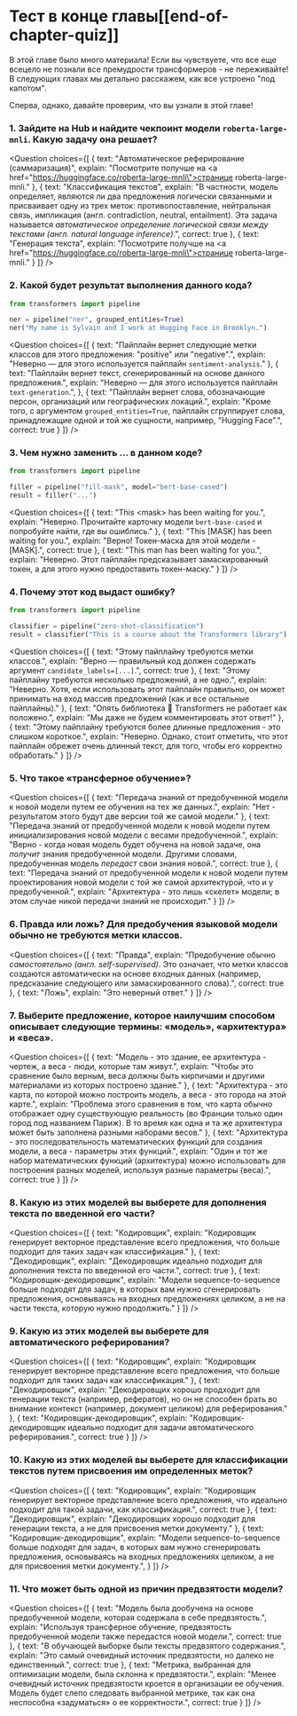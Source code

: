 <!-- DISABLE-FRONTMATTER-SECTIONS -->

# Тест в конце главы[[end-of-chapter-quiz]]

<CourseFloatingBanner
    chapter={1}
    classNames="absolute z-10 right-0 top-0"
/>

В этой главе было много материала! Если вы чувствуете, что все еще всецело не познали все премудрости трансформеров - не переживайте! В следующих главах мы детально расскажем, как все устроено "под капотом".

Сперва, однако, давайте проверим, что вы узнали в этой главе!


### 1. Зайдите на Hub и найдите чекпоинт модели `roberta-large-mnli`. Какую задачу она решает?


<Question
	choices={[
		{
			text: "Автоматическое реферирование (саммаризация)",
			explain: "Посмотрите получше на <a href=\"https://huggingface.co/roberta-large-mnli\">странице roberta-large-mnli</a>."
		},
		{
			text: "Классификация текстов",
			explain: "В частности, модель определяет, являются ли два предложения логически связанными и присваивает одну из трех меток: противопоставление, нейтральная связь, импликация (англ. contradiction, neutral, entailment). Эта задача называется <em>автоматическое определение логической связи между текстами (англ. natural language inference)</em>.",
			correct: true
		},
		{
			text: "Генерация текста",
			explain: "Посмотрите получше на <a href=\"https://huggingface.co/roberta-large-mnli\">странице roberta-large-mnli</a>."
		}
	]}
/>

### 2. Какой будет результат выполнения данного кода?

```py
from transformers import pipeline

ner = pipeline("ner", grouped_entities=True)
ner("My name is Sylvain and I work at Hugging Face in Brooklyn.")
```

<Question
	choices={[
		{
			text: "Пайплайн вернет следующие метки классов для этого предложения: \"positive\" или \"negative\".",
			explain: "Неверно — для этого используется пайплайн <code>sentiment-analysis</code>."
		},
		{
			text: "Пайплайн вернет текст, сгенерированный на основе данного предложения.",
			explain: "Неверно — для этого используется пайплайн <code>text-generation</code>.",
		},
		{
			text: "Пайплайн вернет слова, обозначающие персон, организаций или географических локаций.",
			explain: "Кроме того, с аргументом <code>grouped_entities=True</code>, пайплайн сгруппирует слова, принадлежащие одной и той же сущности, например, \"Hugging Face\".",
			correct: true
		}
	]}
/>

### 3. Чем нужно заменить ... в данном коде?

```py
from transformers import pipeline

filler = pipeline("fill-mask", model="bert-base-cased")
result = filler("...")
```

<Question
	choices={[
		{
			text: "This &#60;mask> has been waiting for you.",
			explain: "Неверно. Прочитайте карточку модели <code>bert-base-cased</code> и попробуйте найти, где вы ошиблись."
		},
		{
			text: "This [MASK] has been waiting for you.",
			explain: "Верно! Токен-маска для этой модели - [MASK].",
			correct: true
		},
		{
			text: "This man has been waiting for you.",
			explain: "Неверно. Этот пайплайн предсказывает замаскированный токен, а для этого нужно предоставить токен-маску."
		}
	]}
/>

### 4. Почему этот код выдаст ошибку?

```py
from transformers import pipeline

classifier = pipeline("zero-shot-classification")
result = classifier("This is a course about the Transformers library")
```

<Question
	choices={[
		{
			text: "Этому пайплайну требуются метки классов.",
			explain: "Верно — правильный код должен содержать аргумент <code>candidate_labels=[...]</code>.",
			correct: true
		},
		{
			text: "Этому пайплайну требуются несколько предложений, а не одно.",
			explain: "Неверно. Хотя, если использовать этот пайплайн правильно, он может принимать на вход массив предложений (как и все остальные пайплайны)."
		},
		{
			text: "Опять библиотека 🤗 Transformers не работает как положено.",
			explain: "Мы даже не будем комментировать этот ответ!"
		},
		{
			text: "Этому пайплайну требуются более длинные предложения - это слишком короткое.",
			explain: "Неверно. Однако, стоит отметить, что этот пайплайн обрежет очень длинный текст, для того, чтобы его корректно обработать."
		}
	]}
/>

### 5. Что такое «трансферное обучение»?

<Question
	choices={[
		{
			text: "Передача знаний от предобученной модели к новой модели путем ее обучения на тех же данных.",
			explain: "Нет - результатом этого будут две версии той же самой модели."
		},
		{
			text: "Передача знаний от предобученной модели к новой модели путем инициализирования новой модели с весами предобученной.",
			explain: "Верно - когда новая модель будет обучена на новой задаче, она <em>получит</em> знания предобученной модели. Другими словами, предобученная модель <em>передаст</em> свои знания новой.",
			correct: true
		},
		{
			text: "Передача знаний от предобученной модели к новой модели путем проектирования новой модели с той же самой архитектурой, что и у предобученной.",
			explain: "Архитектура - это лишь «скелет» модели; в этом случае никой передачи знаний не происходит."
		}
	]}
/>

### 6. Правда или ложь? Для предобучения языковой модели обычно не требуются метки классов.

<Question
	choices={[
		{
			text: "Правда",
			explain: "Предобучение обычно <em>самостоятельно (англ. self-supervised)</em>. Это означает, что метки классов создаются автоматически на основе входных данных (например, предсказание следующего или замаскированного слова).",
			correct: true
		},
		{
			text: "Ложь",
			explain: "Это неверный ответ."
		}
	]}
/>

### 7. Выберите предложение, которое наилучшим способом описывает следующие термины: «модель», «архитектура» и «веса».

<Question
	choices={[
		{
			text: "Модель - это здание, ее архитектура - чертеж, а веса - люди, которые там живут.",
			explain: "Чтобы это сравнение было верным, веса должны быть кирпичами и другими материалами из которых построено здание."
		},
		{
			text: "Архитектура - это карта, по которой можно построить модель, а веса - это города на этой карте.",
			explain: "Проблема этого сравнения в том, что карта обычно отображает одну существующую реальность (во Франции только один город под названием Париж). В то время как одна и та же архитектура может быть заполнена разными наборами весов."
		},
		{
			text: "Архитектура - это последовательность математических функций для создания модели, а веса - параметры этих функций.",
			explain: "Один и тот же набор математических функций (архитектура) можно использовать для построения разных моделей, используя разные параметры (веса).",
			correct: true
		}
	]}
/>


### 8. Какую из этих моделей вы выберете для дополнения текста по введенной его части?

<Question
	choices={[
		{
			text: "Кодировщик",
			explain: "Кодировщик генерирует векторное представление всего предложения, что больше подходит для таких задач как классификация."
		},
		{
			text: "Декодировщик",
			explain: "Декодировщик идеально подходит для дополнения текста по введенной его части.",
			correct: true
		},
		{
			text: "Кодировщик-декодировщик",
			explain: "Модели sequence-to-sequence больше подходят для задач, в которых вам нужно сгенерировать предложения, основываясь на входных предложениях целиком, а не на части текста, которую нужно продолжить."
		}
	]}
/>

### 9. Какую из этих моделей вы выберете для автоматического реферирования?

<Question
	choices={[
		{
			text: "Кодировщик",
			explain: "Кодировщик генерирует векторное представление всего предложения, что больше подходит для таких задач как классификация."
		},
		{
			text: "Декодировщик",
			explain: "Декодировщих хорошо продходит для генерации текста (например, рефератов), но он не способен брать во внимание контекст (например, документ целиком) для реферирования."
		},
		{
			text: "Кодировщик-декодировщик",
			explain: "Кодировщик-декодировщик идеально подходит для задачи автоматического реферирования.",
			correct: true
		}
	]}
/>

### 10. Какую из этих моделей вы выберете для классификации текстов путем присвоения им определенных меток?

<Question
	choices={[
		{
			text: "Кодировщик",
			explain: "Кодировщик генерирует векторное представление всего предложения, что идеально подходит для такой задачи, как классификация.",
			correct: true
		},
		{
			text: "Декодировщик",
			explain: "Декодировщих хорошо подходит для генерации текста, а не для присвоения метки документу."
		},
		{
			text: "Кодировщик-декодировщик",
			explain: "Модели sequence-to-sequence больше подходят для задач, в которых вам нужно сгенерировать предложения, основываясь на входных предложениях целиком, а не для присвоения метки документу.",
		}
	]}
/>

### 11. Что может быть одной из причин предвзятости модели?

<Question
	choices={[
		{
			text: "Модель была дообучена на основе предобученной модели, которая содержала в себе предвзятость.",
			explain: "Используя трансферное обучение, предвзятость предобученной модели также передастся новой модели.",
			correct: true
		},
		{
			text: "В обучающей выборке были тексты предвзятого содержания.",
			explain: "Это самый очевидный источник предвзятости, но далеко не единственный.",
			correct: true
		},
		{
			text: "Метрика, выбранная для оптимизации модели, была склонна к предвзятости.",
			explain: "Менее очевидный источник предвзятости кроется в организации ее обучения. Модель будет слепо следовать выбранной метрике, так как она неспособна «задуматься» о ее корректности.",
			correct: true
		}
	]}
/>
